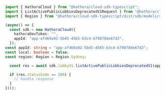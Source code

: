 ```typescript ListActivePublicLobbiesDeprecatedV1.ts
import { HathoraCloud } from "@hathora/cloud-sdk-typescript";
import { ListActivePublicLobbiesDeprecatedV1Request } from "@hathora/cloud-sdk-typescript/dist/sdk/models/operations";
import { Region } from "@hathora/cloud-sdk-typescript/dist/sdk/models/shared";

(async() => {
  const sdk = new HathoraCloud({
    hathoraDevToken: "",
    appId: "app-af469a92-5b45-4565-b3c4-b79878de67d2",
  });
const appId: string = "app-af469a92-5b45-4565-b3c4-b79878de67d2";
const local: boolean = false;
const region: Region = Region.Sydney;

  const res = await sdk.lobbyV1.listActivePublicLobbiesDeprecatedV1(appId, local, region);

  if (res.statusCode == 200) {
    // handle response
  }
})();
```
